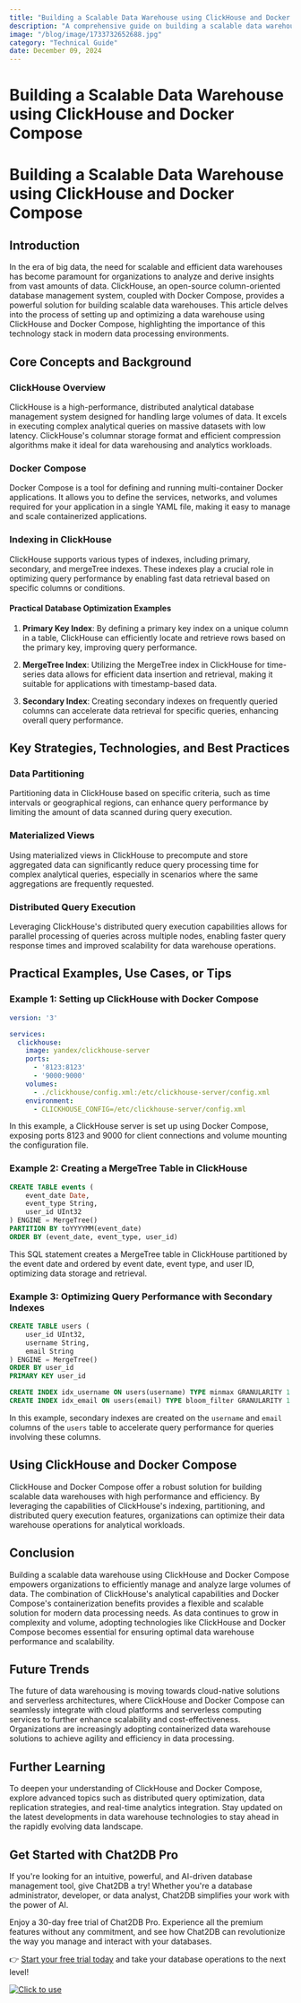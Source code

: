 ```yaml
---
title: "Building a Scalable Data Warehouse using ClickHouse and Docker Compose"
description: "A comprehensive guide on building a scalable data warehouse using ClickHouse and Docker Compose, exploring the key concepts, strategies, practical examples, and tools involved."
image: "/blog/image/1733732652688.jpg"
category: "Technical Guide"
date: December 09, 2024
---
```


# Building a Scalable Data Warehouse using ClickHouse and Docker Compose

# Building a Scalable Data Warehouse using ClickHouse and Docker Compose

## Introduction

In the era of big data, the need for scalable and efficient data warehouses has become paramount for organizations to analyze and derive insights from vast amounts of data. ClickHouse, an open-source column-oriented database management system, coupled with Docker Compose, provides a powerful solution for building scalable data warehouses. This article delves into the process of setting up and optimizing a data warehouse using ClickHouse and Docker Compose, highlighting the importance of this technology stack in modern data processing environments.

## Core Concepts and Background

### ClickHouse Overview

ClickHouse is a high-performance, distributed analytical database management system designed for handling large volumes of data. It excels in executing complex analytical queries on massive datasets with low latency. ClickHouse's columnar storage format and efficient compression algorithms make it ideal for data warehousing and analytics workloads.

### Docker Compose

Docker Compose is a tool for defining and running multi-container Docker applications. It allows you to define the services, networks, and volumes required for your application in a single YAML file, making it easy to manage and scale containerized applications.

### Indexing in ClickHouse

ClickHouse supports various types of indexes, including primary, secondary, and mergeTree indexes. These indexes play a crucial role in optimizing query performance by enabling fast data retrieval based on specific columns or conditions.

#### Practical Database Optimization Examples

1. **Primary Key Index**: By defining a primary key index on a unique column in a table, ClickHouse can efficiently locate and retrieve rows based on the primary key, improving query performance.

2. **MergeTree Index**: Utilizing the MergeTree index in ClickHouse for time-series data allows for efficient data insertion and retrieval, making it suitable for applications with timestamp-based data.

3. **Secondary Index**: Creating secondary indexes on frequently queried columns can accelerate data retrieval for specific queries, enhancing overall query performance.

## Key Strategies, Technologies, and Best Practices

### Data Partitioning

Partitioning data in ClickHouse based on specific criteria, such as time intervals or geographical regions, can enhance query performance by limiting the amount of data scanned during query execution.

### Materialized Views

Using materialized views in ClickHouse to precompute and store aggregated data can significantly reduce query processing time for complex analytical queries, especially in scenarios where the same aggregations are frequently requested.

### Distributed Query Execution

Leveraging ClickHouse's distributed query execution capabilities allows for parallel processing of queries across multiple nodes, enabling faster query response times and improved scalability for data warehouse operations.

## Practical Examples, Use Cases, or Tips

### Example 1: Setting up ClickHouse with Docker Compose

```yaml
version: '3'

services:
  clickhouse:
    image: yandex/clickhouse-server
    ports:
      - '8123:8123'
      - '9000:9000'
    volumes:
      - ./clickhouse/config.xml:/etc/clickhouse-server/config.xml
    environment:
      - CLICKHOUSE_CONFIG=/etc/clickhouse-server/config.xml
```

In this example, a ClickHouse server is set up using Docker Compose, exposing ports 8123 and 9000 for client connections and volume mounting the configuration file.

### Example 2: Creating a MergeTree Table in ClickHouse

```sql
CREATE TABLE events (
    event_date Date,
    event_type String,
    user_id UInt32
) ENGINE = MergeTree()
PARTITION BY toYYYYMM(event_date)
ORDER BY (event_date, event_type, user_id)
```

This SQL statement creates a MergeTree table in ClickHouse partitioned by the event date and ordered by event date, event type, and user ID, optimizing data storage and retrieval.

### Example 3: Optimizing Query Performance with Secondary Indexes

```sql
CREATE TABLE users (
    user_id UInt32,
    username String,
    email String
) ENGINE = MergeTree()
ORDER BY user_id
PRIMARY KEY user_id

CREATE INDEX idx_username ON users(username) TYPE minmax GRANULARITY 1
CREATE INDEX idx_email ON users(email) TYPE bloom_filter GRANULARITY 1
```

In this example, secondary indexes are created on the `username` and `email` columns of the `users` table to accelerate query performance for queries involving these columns.

## Using ClickHouse and Docker Compose

ClickHouse and Docker Compose offer a robust solution for building scalable data warehouses with high performance and efficiency. By leveraging the capabilities of ClickHouse's indexing, partitioning, and distributed query execution features, organizations can optimize their data warehouse operations for analytical workloads.

## Conclusion

Building a scalable data warehouse using ClickHouse and Docker Compose empowers organizations to efficiently manage and analyze large volumes of data. The combination of ClickHouse's analytical capabilities and Docker Compose's containerization benefits provides a flexible and scalable solution for modern data processing needs. As data continues to grow in complexity and volume, adopting technologies like ClickHouse and Docker Compose becomes essential for ensuring optimal data warehouse performance and scalability.

## Future Trends

The future of data warehousing is moving towards cloud-native solutions and serverless architectures, where ClickHouse and Docker Compose can seamlessly integrate with cloud platforms and serverless computing services to further enhance scalability and cost-effectiveness. Organizations are increasingly adopting containerized data warehouse solutions to achieve agility and efficiency in data processing.

## Further Learning

To deepen your understanding of ClickHouse and Docker Compose, explore advanced topics such as distributed query optimization, data replication strategies, and real-time analytics integration. Stay updated on the latest developments in data warehouse technologies to stay ahead in the rapidly evolving data landscape.

## Get Started with Chat2DB Pro

If you're looking for an intuitive, powerful, and AI-driven database management tool, give Chat2DB a try! Whether you're a database administrator, developer, or data analyst, Chat2DB simplifies your work with the power of AI.

Enjoy a 30-day free trial of Chat2DB Pro. Experience all the premium features without any commitment, and see how Chat2DB can revolutionize the way you manage and interact with your databases.

👉 [Start your free trial today](https://chat2db.ai/pricing) and take your database operations to the next level!


[![Click to use](/image/blog/bg/chat2db.jpg)](https://chat2db.ai/)
